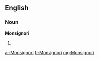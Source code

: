 ==English==

===Noun===
'''Monsignori'''

# {{plural of|[[Monsignor]]}}

[[ar:Monsignori]]
[[fr:Monsignori]]
[[mg:Monsignori]]